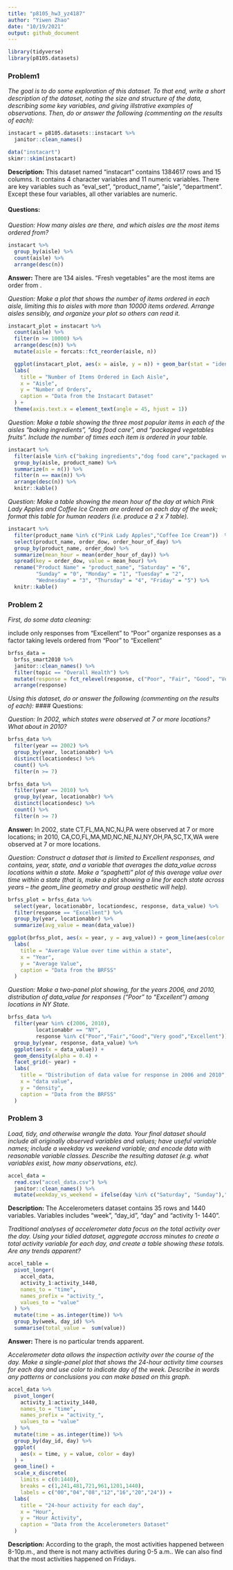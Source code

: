 ```yaml
---
title: "p8105_hw3_yz4187"
author: "Yiwen Zhao"
date: "10/19/2021"
output: github_document
---
```


```r
library(tidyverse)
library(p8105.datasets)
```

### Problem1

*The goal is to do some exploration of this dataset. To that end, write a short description of the dataset, noting the size and structure of the data, describing some key variables, and giving illstrative examples of observations. Then, do or answer the following (commenting on the results of each):*

```r
instacart = p8105.datasets::instacart %>% 
  janitor::clean_names()

data("instacart")
skimr::skim(instacart)
```

**Description:**
This dataset named "instacart" contains 1384617 rows and 15 columns. It contains 4 character variables and 11 numeric variables. There are key variables such as "eval_set", "product_name", "aisle", "department". Except these four variables, all other variables are numeric.

#### Questions:
*Question: How many aisles are there, and which aisles are the most items ordered from?*
```r
instacart %>% 
  group_by(aisle) %>% 
  count(aisle) %>%
  arrange(desc(n))
```
**Answer:** There are 134 aisles. "Fresh vegetables" are the most items are order from .

*Question: Make a plot that shows the number of items ordered in each aisle, limiting this to aisles with more than 10000 items ordered. Arrange aisles sensibly, and organize your plot so others can read it.*

```r
instacart_plot = instacart %>%
  count(aisle) %>%
  filter(n >= 10000) %>%
  arrange(desc(n)) %>%
  mutate(aisle = forcats::fct_reorder(aisle, n))

  ggplot(instacart_plot, aes(x = aisle, y = n)) + geom_bar(stat = "identity") +
  labs(
    title = "Number of Items Ordered in Each Aisle",
    x = "Aisle",
    y = "Number of Orders",
    caption = "Data from the Instacart Dataset"
  ) + 
  theme(axis.text.x = element_text(angle = 45, hjust = 1))
```

*Question: Make a table showing the three most popular items in each of the aisles “baking ingredients”, “dog food care”, and “packaged vegetables fruits”. Include the number of times each item is ordered in your table.*

```r
instacart %>%
  filter(aisle %in% c("baking ingredients","dog food care","packaged vegetables fruits")) %>%
  group_by(aisle, product_name) %>% 
  summarize(n = n()) %>% 
  filter(n == max(n)) %>% 
  arrange(desc(n)) %>%
  knitr::kable()
```

*Question: Make a table showing the mean hour of the day at which Pink Lady Apples and Coffee Ice Cream are ordered on each day of the week; format this table for human readers (i.e. produce a 2 x 7 table).*

```r
instacart %>%
  filter(product_name %in% c("Pink Lady Apples","Coffee Ice Cream"))  %>%
  select(product_name, order_dow, order_hour_of_day) %>% 
  group_by(product_name, order_dow) %>% 
  summarize(mean_hour = mean(order_hour_of_day)) %>%
  spread(key = order_dow, value = mean_hour) %>% 
  rename("Product Name" = "product_name", "Saturday" = "6", 
         "Sunday" = "0", "Monday" = "1", "Tuesday" = "2", 
         "Wednesday" = "3", "Thursday" = "4", "Friday" = "5") %>%
  knitr::kable()
```


### Problem 2

*First, do some data cleaning:*

include only responses from “Excellent” to “Poor”
organize responses as a factor taking levels ordered from “Poor” to “Excellent”

```r
brfss_data =
  brfss_smart2010 %>% 
  janitor::clean_names() %>% 
  filter(topic == "Overall Health") %>% 
  mutate(response = fct_relevel(response, c("Poor", "Fair", "Good", "Very good", "Excellent"))) %>%
  arrange(response)
```

*Using this dataset, do or answer the following (commenting on the results of each):*
#### Questions:

*Question: In 2002, which states were observed at 7 or more locations? What about in 2010?*
```r
brfss_data %>% 
  filter(year == 2002) %>% 
  group_by(year, locationabbr) %>%
  distinct(locationdesc) %>%
  count() %>%
  filter(n >= 7)

brfss_data %>% 
  filter(year == 2010) %>% 
  group_by(year, locationabbr) %>%
  distinct(locationdesc) %>%
  count() %>%
  filter(n >= 7)
```
**Answer:** In 2002, state CT,FL,MA,NC,NJ,PA were observed at 7 or more locations; in 2010, CA,CO,FL,MA,MD,NC,NE,NJ,NY,OH,PA,SC,TX,WA were observed at 7 or more locations.


*Question: Construct a dataset that is limited to Excellent responses, and contains, year, state, and a variable that averages the data_value across locations within a state. Make a “spaghetti” plot of this average value over time within a state (that is, make a plot showing a line for each state across years – the geom_line geometry and group aesthetic will help).*
```r
brfss_plot = brfss_data %>% 
  select(year, locationabbr, locationdesc, response, data_value) %>%
  filter(response == "Excellent") %>%
  group_by(year, locationabbr) %>% 
  summarize(avg_value = mean(data_value))

ggplot(brfss_plot, aes(x = year, y = avg_value)) + geom_line(aes(color = locationabbr)) +
  labs(
    title = "Average Value over time within a state",
    x = "Year",
    y = "Average Value",
    caption = "Data from the BRFSS"
  ) 
```

*Question: Make a two-panel plot showing, for the years 2006, and 2010, distribution of data_value for responses (“Poor” to “Excellent”) among locations in NY State.*

```r
brfss_data %>% 
  filter(year %in% c(2006, 2010), 
         locationabbr == "NY",
         response %in% c("Poor","Fair","Good","Very good","Excellent")) %>% 
  group_by(year, response, data_value) %>%
  ggplot(aes(x = data_value)) + 
  geom_density(alpha = 0.4) + 
  facet_grid(~ year) +
  labs(
    title = "Distribution of data value for response in 2006 and 2010",
    x = "data value",
    y = "density",
    caption = "Data from the BRFSS"
  ) 
```

### Problem 3

*Load, tidy, and otherwise wrangle the data. Your final dataset should include all originally observed variables and values; have useful variable names; include a weekday vs weekend variable; and encode data with reasonable variable classes. Describe the resulting dataset (e.g. what variables exist, how many observations, etc).*
```r
accel_data = 
  read.csv("accel_data.csv") %>%
  janitor::clean_names() %>%
  mutate(weekday_vs_weekend = ifelse(day %in% c("Saturday", "Sunday"),"weekend", "weekday")) 
```
**Description:**
The Accelerometers dataset contains 35 rows and 1440 variables. Variables includes "week", "day_id", "day" and "activity 1- 1440".

*Traditional analyses of accelerometer data focus on the total activity over the day. Using your tidied dataset, aggregate accross minutes to create a total activity variable for each day, and create a table showing these totals. Are any trends apparent?*
```r
accel_table = 
  pivot_longer(
    accel_data,
    activity_1:activity_1440,
    names_to = "time",
    names_prefix = "activity_",
    values_to = "value"
  ) %>%
  mutate(time = as.integer(time)) %>%
  group_by(week, day_id) %>%
  summarise(total_value =  sum(value))
```
**Answer:** There is no particular trends apparent.

*Accelerometer data allows the inspection activity over the course of the day. Make a single-panel plot that shows the 24-hour activity time courses for each day and use color to indicate day of the week. Describe in words any patterns or conclusions you can make based on this graph.*
```r
accel_data %>%
  pivot_longer(
    activity_1:activity_1440,
    names_to = "time",
    names_prefix = "activity_",
    values_to = "value"
  ) %>%
  mutate(time = as.integer(time)) %>%
  group_by(day_id, day) %>%
  ggplot(
    aes(x = time, y = value, color = day)
  ) +
  geom_line() +
  scale_x_discrete(
    limits = c(0:1440),
    breaks = c(1,241,481,721,961,1201,1440), 
    labels = c("00","04","08","12","16","20","24")) + 
  labs(
    title = "24-hour activity for each day",
    x = "Hour",
    y = "Hour Activity",
    caption = "Data from the Accelerometers Dataset"
  ) 
```

**Description:** According to the graph, the most activities happened between 8-10p.m., and there is not many activities during 0-5 a.m.. We can also find that the most activities happened on Fridays.
